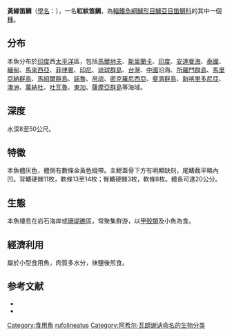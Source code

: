 {{Speciesbox
| name = 黃線笛鯛
| image = 
| image_width = 250px
| status = NE
| status_system = IUCN3.1
| genus = Lutjanus
| species = rufolineatus
| authority = [[Achille_Valenciennes|Valenciennes]], 1830
| synonyms = *''Diacope amboinensis''<br /><small>Bleeker, 1852</small>
*''Diacope rufolineata''<br /><small>Valenciennes, 1830</small>
*''Diacope vitianus''<br /><small> Lacepède, 1802</small>
*''Lutjanus rufolineata''<br /><small>Valenciennes, 1830</small>
*''Mesoprion amboinensis''<br /><small>Bleeker, 1852</small>
*''Mesoprion flavirosea''<br /><small>De Vis, 1884</small>
*''Mesoprion flaviroseus''<br /><small>De Vis, 1884</small>
}}
'''黃線笛鯛'''（[[學名|學名]]：{{lang|la|''Lutjanus rufolineatus''}}），一名'''紅紋笛鯛'''，為[[輻鰭魚綱|輻鰭魚綱]][[鱸形目|鱸形目]][[鱸亞目|鱸亞目]][[笛鯛科|笛鯛科]]的其中一個[[種|種]]。

==分布==
本魚分布於[[印度|印度]]西[[太平洋|太平洋]]區，包括[[馬爾地夫|馬爾地夫]]、[[斯里蘭卡|斯里蘭卡]]、[[印度|印度]]、[[安達曼海|安達曼海]]、[[泰國|泰國]]、[[緬甸|緬甸]]、[[馬來西亞|馬來西亞]]、[[菲律賓|菲律賓]]、[[印尼|印尼]]、[[琉球群島|琉球群島]]、[[台灣|台灣]]、[[中國|中國]]沿海、[[所羅門群島|所羅門群島]]、[[馬里亞納群島|馬里亞納群島]]、[[馬紹爾群島|馬紹爾群島]]、[[諾魯|諾魯]]、[[帛琉|帛琉]]、[[密克羅尼西亞|密克羅尼西亞]]、[[斐濟群島|斐濟群島]]、[[新喀里多尼亞|新喀里多尼亞]]、[[澳洲|澳洲]]、[[萬納杜|萬納杜]]、[[吐瓦魯|吐瓦魯]]、[[東加|東加]]、[[薩摩亞群島|薩摩亞群島]]等海域。

==深度==
水深8至50公尺。

==特徵==
本魚體灰色，體側有數條金黃色縱帶。主鰓蓋骨下方有明顯缺刻，尾鰭截平略內凹。背鰭硬棘11枚，軟條13至14枚；臀鰭硬棘3枚，軟條8枚。體長可達20公分。

==生態==
本魚棲息在岩石海岸或[[珊瑚礁|珊瑚礁]]區，常聚集群游，以[[甲殼類|甲殼類]]及小魚為食。

==經濟利用==
屬於小型食用魚，肉質多水分，抹鹽後煎食。

==参考文献==
*{{FishBase_species|genus=Lutjanus|species=rufolineatus|year=2011|month=12}}
* {{TaiBNET| zh=紅紋笛鯛 | id=395341 | binomial=Lutjanus rufolineatus | authority=Valenciennes, 1830 | var= | accessdate=2013-01-24}}
{{Taxonbar|from=Q1021919}}

[[Category:食用魚|Category:食用魚]]
[[Category:笛鯛屬|rufolineatus]]
[[Category:阿希尔·瓦朗谢讷命名的生物分类|Category:阿希尔·瓦朗谢讷命名的生物分类]]